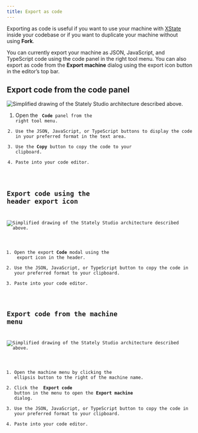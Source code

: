 ```yaml
---
title: Export as code
---
```



Exporting as code is useful if you want to use your machine with [XState](./xstate.mdx) inside your codebase or if you want to duplicate your machine without using **Fork**.

You can currently export your machine as JSON, JavaScript, and TypeScript code using the code panel in the right tool menu. You can also export as code from the **Export machine** dialog using the export icon button in the editor’s top bar.

## Export code from the code panel

![Simplified drawing of the Stately Studio architecture described above.](/export_from_code_panel.png)

1. Open the <Code size={16} /> **Code** panel from the right tool menu.
2. Use the JSON, JavaScript, or TypeScript buttons to display the code in your preferred format in the text area.
3. Use the **Copy** button to copy the code to your clipboard.
4. Paste into your code editor.

## Export code using the header export icon

![Simplified drawing of the Stately Studio architecture described above.](/export_from_top_bar.png)

1. Open the export **Code** modal using the <Upload size={16} /> export icon in the header.
2. Use the JSON, JavaScript, or TypeScript button to copy the code in your preferred format to your clipboard.
3. Paste into your code editor.

## Export code from the machine menu

![Simplified drawing of the Stately Studio architecture described above.](/export_from_machine_list.png)

1. Open the machine menu by clicking the <MoreHorizontal size={16} /> ellipsis button to the right of the machine name.
2. Click the <ShareIcon size={16} /> **Export code** button in the menu to open the **Export machine** dialog.
3. Use the JSON, JavaScript, or TypeScript button to copy the code in your preferred format to your clipboard.
4. Paste into your code editor.
